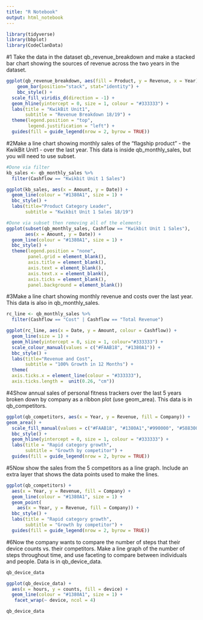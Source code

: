```yaml
---
title: "R Notebook"
output: html_notebook
---
```


```r
library(tidyverse)
library(bbplot)
library(CodeClanData)
```

#1 Take the data in the dataset qb_revenue_breakdown and make a stacked bar chart showing the sources of revenue across the two years in the dataset.

```r
ggplot(qb_revenue_breakdown, aes(fill = Product, y = Revenue, x = Year)) + 
    geom_bar(position="stack", stat="identity") +
    bbc_style() +
  scale_fill_viridis_d(direction = -1) +
  geom_hline(yintercept = 0, size = 1, colour = "#333333") +
  labs(title = "KwikBit Unit1",
       subtitle = "Revenue Breakdown 18/19") +
  theme(legend.position = "top", 
        legend.justification = "left") +
  guides(fill = guide_legend(nrow = 2, byrow = TRUE))

```


#2Make a line chart showing monthly sales of the “flagship product” - the KwikBit Unit1 - over the last year. This data is inside qb_monthly_sales, but you will need to use subset.

```r
#Done via filter
kb_sales <- qb_monthly_sales %>%
  filter(Cashflow == "Kwikbit Unit 1 Sales")

ggplot(kb_sales, aes(x = Amount, y = Date)) +
  geom_line(colour = "#1380A1", size = 1) +
  bbc_style() +
  labs(title="Product Category Leader",
       subtitle = "Kwikbit Unit 1 Sales 18/19")

#Done via subset then removing all of the elements
ggplot(subset(qb_monthly_sales, Cashflow == "Kwikbit Unit 1 Sales"), 
       aes(x = Amount, y = Date)) +
  geom_line(colour = "#1380A1", size = 1) +
  bbc_style() +
  theme(legend.position = "none",
        panel.grid = element_blank(),
        axis.title = element_blank(),
        axis.text = element_blank(),
        axis.text.x = element_blank(),
        axis.ticks = element_blank(),
        panel.background = element_blank()) 

```

#3Make a line chart showing monthly revenue and costs over the last year. This data is also in qb_monthly_sales.
```r
rc_line <- qb_monthly_sales %>%
  filter(Cashflow == "Cost" | Cashflow == "Total Revenue")

ggplot(rc_line, aes(x = Date, y = Amount, colour = Cashflow)) +
  geom_line(size = 1) +
  geom_hline(yintercept = 0, size = 1, colour="#333333") +
  scale_colour_manual(values = c("#FAAB18", "#1380A1")) +
  bbc_style() +
  labs(title="Revenue and Cost",
       subtitle = "100% Growth in 12 Months") +
  theme(
  axis.ticks.x = element_line(colour = "#333333"), 
  axis.ticks.length =  unit(0.26, "cm"))

```


#4Show annual sales of personal fitness trackers over the last 5 years broken down by company as a ribbon plot (use geom_area). This data is in qb_competitors.
```r
ggplot(qb_competitors, aes(x = Year, y = Revenue, fill = Company)) +
geom_area() +
  scale_fill_manual(values = c("#FAAB18", "#1380A1","#990000", "#588300")) +
  bbc_style() +
  geom_hline(yintercept = 0, size = 1, colour = "#333333") +
  labs(title = "Rapid category growth",
       subtitle = "Growth by competitor") +
  guides(fill = guide_legend(nrow = 2, byrow = TRUE))
```


#5Now show the sales from the 5 competitors as a line graph. Include an extra layer that shows the data points used to make the lines.
```r
ggplot(qb_competitors) +
  aes(x = Year, y = Revenue, fill = Company) +
  geom_line(colour = "#1380A1", size = 1) +
  geom_point(
    aes(x = Year, y = Revenue, fill = Company)) +
  bbc_style() +
  labs(title = "Rapid category growth",
       subtitle = "Growth by competitor") +
  guides(fill = guide_legend(nrow = 2, byrow = TRUE))

```

#6Now the company wants to compare the number of steps that their device counts vs. their competitors. Make a line graph of the number of steps throughout time, and use faceting to compare between individuals and people. Data is in qb_device_data.

```r
qb_device_data
```


```r

ggplot(qb_device_data) +
  aes(x = hours, y = counts, fill = device) +
  geom_line(colour = "#1380A1", size = 1) +
   facet_wrap(~ device, ncol = 4)
```



```r
qb_device_data
```

